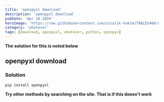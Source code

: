```yaml
---
title: 'openpyxl download'
description: 'openpyxl download'
pubDate: 'Apr 16 2024'
heroImage: 'https://raw.githubusercontent.com/vitalik-hakim/TABLES404/main/error_b/misc.png'
category: 'whatever'
tags: [download, openpyxl, whatever, python, openpyx]
---
```


**The solution for this is noted below**

## openpyxl download

### Solution

```whatever
pip install openpyxl
```

**Try other methods by searching on the site. That is if this doesn't work**
